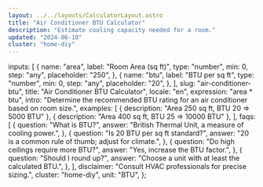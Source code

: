 ```yaml
---
layout: ../../layouts/CalculatorLayout.astro
title: "Air Conditioner BTU Calculator"
description: "Estimate cooling capacity needed for a room."
updated: "2024-06-10"
cluster: "home-diy"
---
```



  inputs: [
    {
      name: "area",
      label: "Room Area (sq ft)",
      type: "number",
      min: 0,
      step: "any",
      placeholder: "250",
    },
    {
      name: "btu",
      label: "BTU per sq ft",
      type: "number",
      min: 0,
      step: "any",
      placeholder: "20",
    },
  ],
  slug: "air-conditioner-btu",
  title: "Air Conditioner BTU Calculator",
  locale: "en",
  expression: "area * btu",
  intro:
    "Determine the recommended BTU rating for an air conditioner based on room size.",
  examples: [
    { description: "Area 250 sq ft, BTU 20 ⇒ 5000 BTU" },
    { description: "Area 400 sq ft, BTU 25 ⇒ 10000 BTU" },
  ],
  faqs: [
    {
      question: "What is BTU?",
      answer: "British Thermal Unit, a measure of cooling power.",
    },
    {
      question: "Is 20 BTU per sq ft standard?",
      answer: "20 is a common rule of thumb; adjust for climate.",
    },
    {
      question: "Do high ceilings require more BTU?",
      answer: "Yes, increase the BTU factor.",
    },
    {
      question: "Should I round up?",
      answer: "Choose a unit with at least the calculated BTU.",
    },
  ],
  disclaimer: "Consult HVAC professionals for precise sizing.",
  cluster: "home-diy",
  unit: "BTU",
};

<Calculator schema={schema} />
